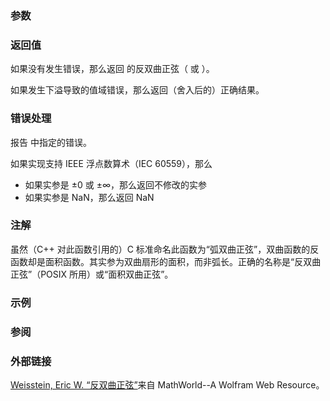 {{cpp/title|asinh|asinhf|asinhl}}
{{cpp/numeric/math/navbar}}
{{cpp/numeric/math/declarations
|family=asinh
|param1=num
|constexpr_since=26
|desc=计算 {{c|num}} 的反双曲正弦。
}}

===参数===
{{par begin}}
{{par|num|浮点数或整数}}
{{par end}}

===返回值===
如果没有发生错误，那么返回 {{c|num}} 的反双曲正弦（{{math|sinh{{su|p=-1}}(num)}} 或 {{math|arsinh(num)}}）。

如果发生下溢导致的值域错误，那么返回（舍入后的）正确结果。

===错误处理===
报告 {{lc|math_errhandling}} 中指定的错误。

如果实现支持 IEEE 浮点数算术（IEC 60559），那么
* 如果实参是 ±0 或 ±∞，那么返回不修改的实参
* 如果实参是 NaN，那么返回 NaN

===注解===
虽然（C++ 对此函数引用的）C 标准命名此函数为“弧双曲正弦”，双曲函数的反函数却是面积函数。其实参为双曲扇形的面积，而非弧长。正确的名称是“反双曲正弦”（POSIX 所用）或“面积双曲正弦”。

{{cpp/numeric/math/additional integer overload note|asinh}}

===示例===
{{example
|code=
#include &lt;cmath&gt;
#include &lt;iostream&gt;

int main()
{
    std::cout &lt;&lt; "asinh(1) = " &lt;&lt; std::asinh(1) &lt;&lt; '\n'
              &lt;&lt; "asinh(-1) = " &lt;&lt; std::asinh(-1) &lt;&lt; '\n';
    
    // 特殊值
    std::cout &lt;&lt; "asinh(+0) = " &lt;&lt; std::asinh(+0.0) &lt;&lt; '\n'
              &lt;&lt; "asinh(-0) = " &lt;&lt;  std::asinh(-0.0) &lt;&lt; '\n';
}
|output=
asinh(1) = 0.881374
asinh(-1) = -0.881374
asinh(+0) = 0
asinh(-0) = -0
}}

===参阅===
{{dsc begin}}
{{dsc inc|cpp/numeric/math/dsc acosh}}
{{dsc inc|cpp/numeric/math/dsc atanh}}
{{dsc inc|cpp/numeric/math/dsc sinh}}
{{dsc inc|cpp/numeric/complex/dsc asinh}}
{{dsc see c|c/numeric/math/asinh}}
{{dsc end}}

===外部链接===
[http://mathworld.wolfram.com/InverseHyperbolicSine.html Weisstein, Eric W. “反双曲正弦”]来自 MathWorld--A Wolfram Web Resource。

{{langlinks|de|en|es|fr|it|ja|pt|ru}}